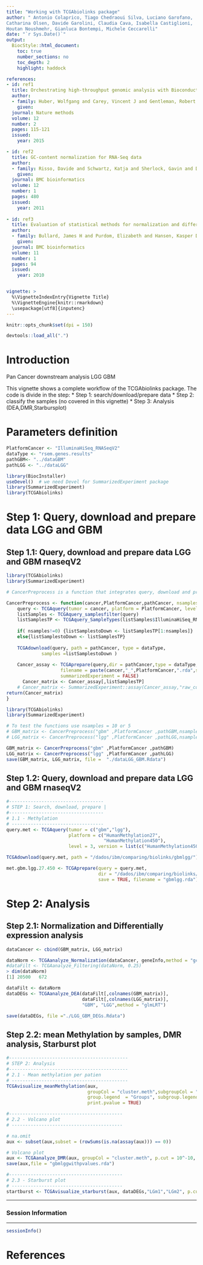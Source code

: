 ```yaml
---
title: "Working with TCGAbiolinks package"
author: " Antonio Colaprico, Tiago Chedraoui Silva, Luciano Garofano, 
Catharina Olsen, Davide Garolini, Claudia Cava, Isabella Castiglioni,
Houtan Noushmehr, Gianluca Bontempi, Michele Ceccarelli"
date: "`r Sys.Date()`"
output: 
  BiocStyle::html_document:
    toc: true
    number_sections: no
    toc_depth: 2
    highlight: haddock

references:
- id: ref1
  title: Orchestrating high-throughput genomic analysis with Bioconductor
  author: 
  - family: Huber, Wolfgang and Carey, Vincent J and Gentleman, Robert and Anders, Simon and Carlson, Marc and Carvalho, Benilton S and Bravo, Hector Corrada and Davis, Sean and Gatto, Laurent and Girke, Thomas and others
    given:
  journal: Nature methods
  volume: 12
  number: 2
  pages: 115-121
  issued:
    year: 2015

- id: ref2
  title: GC-content normalization for RNA-Seq data
  author: 
  - family: Risso, Davide and Schwartz, Katja and Sherlock, Gavin and Dudoit, Sandrine
    given:
  journal: BMC bioinformatics
  volume: 12
  number: 1
  pages: 480
  issued:
    year: 2011 
    
- id: ref3
  title: Evaluation of statistical methods for normalization and differential expression in mRNA-Seq experiments
  author: 
  - family: Bullard, James H and Purdom, Elizabeth and Hansen, Kasper D and Dudoit, Sandrine
    given:
  journal: BMC bioinformatics
  volume: 11
  number: 1
  pages: 94
  issued:
    year: 2010 


vignette: >
  %\VignetteIndexEntry{Vignette Title}
  %\VignetteEngine{knitr::rmarkdown}
  \usepackage[utf8]{inputenc}
---
```


```r
knitr::opts_chunk$set(dpi = 150)
```

```r
devtools::load_all(".")
```

# Introduction 

Pan Cancer downstream analysis LGG GBM

This vignette shows a complete workflow of the TCGAbiolinks package. The code is divide 
in the step:
* Step 1: search/download/prepare data
* Step 2: classify the samples (no covered in this vignette)
* Step 3: Analysis (DEA,DMR,Starbursplot)


# Parameters definition
```r
PlatformCancer <- "IlluminaHiSeq_RNASeqV2"
dataType <- "rsem.genes.results"
pathGBM<- "../dataGBM"
pathLGG <- "../dataLGG"

library(BiocInstaller)
useDevel()  # we need Devel for SummarizedExperiment package
library(SummarizedExperiment)
library(TCGAbiolinks)
```


# Step 1: Query, download and prepare data LGG and GBM  

## Step 1.1: Query, download and prepare data LGG and GBM  rnaseqV2

```r
library(TCGAbiolinks)
library(SummarizedExperiment)

# CancerPreprocess is a function that integrates query, download and prepare

CancerPreprocess <- function(cancer,PlatformCancer,pathCancer, nsamples = 0){
    query <- TCGAquery(tumor = cancer, platform = PlatformCancer, level = "3")
    listSamples <- TCGAquery_samplesfilter(query)
    listSamplesTP <- TCGAquery_SampleTypes(listSamples$IlluminaHiSeq_RNASeqV2,"TP") 
    
    if( nsamples!=0) {listSamplestoDown <- listSamplesTP[1:nsamples]}
    else{listSamplestoDown <- listSamplesTP}
   
    TCGAdownload(query, path = pathCancer, type = dataType,
             samples =listSamplestoDown )
  
    Cancer_assay <- TCGAprepare(query,dir = pathCancer,type = dataType, save = TRUE, 
                    filename = paste(cancer,"_",PlatformCancer,".rda",sep=""),
                    summarizedExperiment = FALSE)
      Cancer_matrix <- Cancer_assay[,listSamplesTP]
    # Cancer_matrix <- SummarizedExperiment::assay(Cancer_assay,"raw_counts")
return(Cancer_matrix)
}

```

```r
library(TCGAbiolinks)
library(SummarizedExperiment)

# To test the functions use nsamples = 10 or 5
# GBM_matrix <- CancerPreprocess("gbm" ,PlatformCancer ,pathGBM,nsamples = 100)
# LGG_matrix <- CancerPreprocess("lgg" ,PlatformCancer ,pathLGG,nsamples = 20)

GBM_matrix <- CancerPreprocess("gbm" ,PlatformCancer ,pathGBM)
LGG_matrix <- CancerPreprocess("lgg" ,PlatformCancer ,pathLGG)
save(GBM_matrix, LGG_matrix, file =  "./dataLGG_GBM.Rdata")
```

## Step 1.2: Query, download and prepare data LGG and GBM  rnaseqV2

```r
#-----------------------------------
# STEP 1: Search, download, prepare |
#-----------------------------------
# 1.1 - Methylation
# ----------------------------------
query.met <- TCGAquery(tumor = c("gbm","lgg"),
                       platform = c("HumanMethylation27",
                                    "HumanMethylation450"),
                       level = 3, version = list(c("HumanMethylation450","GBM",5)))

TCGAdownload(query.met, path = "/dados/ibm/comparing/biolinks/gbmlgg/")

met.gbm.lgg.27.450 <- TCGAprepare(query = query.met,
                                  dir = "/dados/ibm/comparing/biolinks/gbmlgg/",
                                  save = TRUE, filename = "gbmlgg.rda")
```


# Step 2: Analysis
## Step 2.1: Normalization and Differentially expression analysis

```r
dataCancer <- cbind(GBM_matrix, LGG_matrix)

dataNorm <- TCGAanalyze_Normalization(dataCancer, geneInfo,method = "gcContent")
#dataFilt <- TCGAanalyze_Filtering(dataNorm, 0.25)
> dim(dataNorm)
[1] 20500   672

dataFilt <- dataNorm
dataDEGs <- TCGAanalyze_DEA(dataFilt[,colnames(GBM_matrix)], 
                            dataFilt[,colnames(LGG_matrix)],
                            "GBM", "LGG",method = "glmLRT")

save(dataDEGs, file ="./LGG_GBM_DEGs.Rdata")
```

## Step 2.2: mean Methylation by samples, DMR analysis, Starburst plot

```r
#--------------------------------------------
# STEP 2: Analysis
#--------------------------------------------
# 2.1 - Mean methylation per patien
# -------------------------------------------
TCGAvisualize_meanMethylation(aux,
                              groupCol = "cluster.meth",subgroupCol = "disease",
                              group.legend  = "Groups", subgroup.legend = "Tumor",
                              print.pvalue = TRUE)

#------------------------------------------
# 2.2 - Volcano plot
# -----------------------------------------

# na.omit
aux <- subset(aux,subset = (rowSums(is.na(assay(aux))) == 0))

# Volcano plot
aux <- TCGAanalyze_DMR(aux, groupCol = "cluster.meth", p.cut = 10^-10, diffmean.cut = 0.25)
save(aux,file = "gbmlggwithpvalues.rda")

#------------------------------------------
# 2.3 - Starburst plot
# -----------------------------------------
startburst <- TCGAvisualize_starburst(aux, dataDEGs,"LGm1","LGm2", p.cut = 10^-10)
```


******
### Session Information
******
```r
sessionInfo()
```

# References
